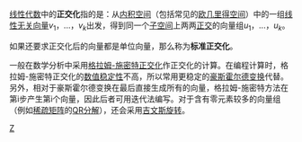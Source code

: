 [[线性代数|线性代数]]中的'''正交化'''指的是：从[[内积空间|内积空间]]（包括常见的[[欧几里得空间|欧几里得空间]]）中的一组[[线性无关|线性无关]][[向量|向量]]''v''<sub>1</sub>，...，''v''<sub>''k''</sub>出发，得到同一个[[子空间|子空间]]上两两[[正交|正交]]的向量组''u''<sub>1</sub>，...，''u''<sub>''k''</sub>。

如果还要求正交化后的向量都是单位向量，那么称为'''标准正交化'''。

一般在数学分析中采用[[格拉姆-施密特正交化|格拉姆-施密特正交化]]作正交化的计算。在编程计算时，格拉姆-施密特正交化的[[数值稳定性|数值稳定性]]不高，所以常用更稳定的[[豪斯霍尔德变换|豪斯霍尔德变换]]代替。另外，相对于豪斯霍尔德变换在最后直接生成所有的向量，格拉姆-施密特方法在第i步产生第i个向量，因此后者可用迭代法编写。对于含有零元素较多的向量组（例如[[稀疏矩阵|稀疏矩阵]]的[[QR分解|QR分解]]），还会采用[[吉文斯旋转|吉文斯旋转]]。


[[Category:線性代數|Z]]